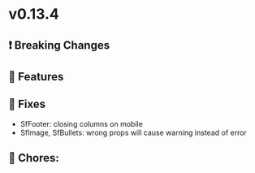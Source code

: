 
<Meta title="Releases/v0.13.x - Latest/v0.13.4 - Latest/Change log" />

# v0.13.4

## ❗ Breaking Changes


## 🚀 Features


## 🐛 Fixes

- SfFooter: closing columns on mobile
- SfImage, SfBullets: wrong props will cause warning instead of error

## 🧹 Chores:
